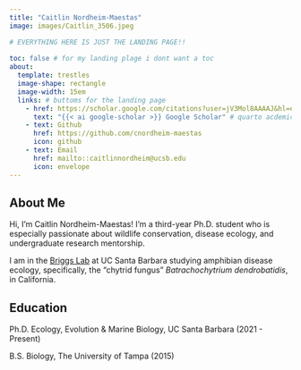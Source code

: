 ```yaml
---
title: "Caitlin Nordheim-Maestas"
image: images/Caitlin_3506.jpeg

# EVERYTHING HERE IS JUST THE LANDING PAGE!! 
    
toc: false # for my landing plage i dont want a toc
about:
  template: trestles
  image-shape: rectangle
  image-width: 15em
  links: # buttoms for the landing page
    - href: https://scholar.google.com/citations?user=jV3Mol8AAAAJ&hl=en
      text: "{{< ai google-scholar >}} Google Scholar" # quarto acdemicons extension!!
    - text: Github
      href: https://github.com/cnordheim-maestas
      icon: github
    - text: Email
      href: mailto::caitlinnordheim@ucsb.edu
      icon: envelope
---
```


## About Me

Hi, I'm Caitlin Nordheim-Maestas! I'm a third-year Ph.D. student who is especially passionate about wildlife conservation, disease ecology, and undergraduate research mentorship. 

I am in the [Briggs Lab](https://briggslab.eemb.ucsb.edu/) at UC Santa Barbara studying amphibian disease ecology, specifically, the "chytrid fungus" *Batrachochytrium dendrobatidis*, in California.


## Education

Ph.D. Ecology, Evolution & Marine Biology, UC Santa Barbara (2021 - Present)

B.S. Biology, The University of Tampa (2015)

